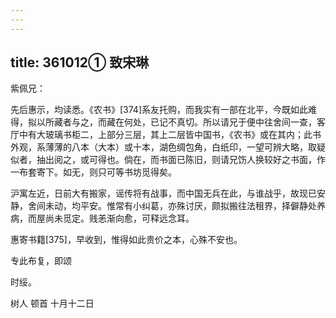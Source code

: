```yaml
---
---
---
```

title: 361012① 致宋琳
---




紫佩兄：

先后惠示，均读悉。《农书》[374]系友托购，而我实有一部在北平，今既如此难得，拟以所藏者与之，而藏在何处，已记不真切。所以请兄于便中往舍间一查，客厅中有大玻璃书柜二，上部分三层，其上二层皆中国书，《农书》或在其内；此书外观，系薄薄的八本（大本）或十本，湖色绸包角，白纸印，一望可辨大略，取疑似者，抽出阅之，或可得也。倘在，而书面已陈旧，则请兄饬人换较好之书面，作一布套寄下。如无，则只可等书坊觅得矣。

沪寓左近，日前大有搬家，谣传将有战事，而中国无兵在此，与谁战乎，故现已安静，舍间未动，均平安。惟常有小纠葛，亦殊讨厌，颇拟搬往法租界，择僻静处养病，而屋尚未觅定。贱恙渐向愈，可释远念耳。

惠寄书籍[375]，早收到，惟得如此贵价之本，心殊不安也。

专此布复，即颂

时绥。

树人 顿首 十月十二日